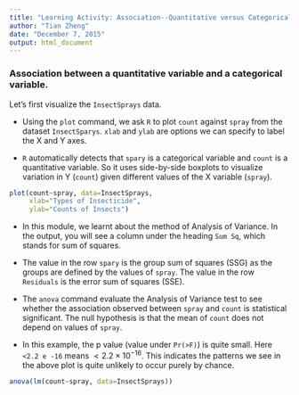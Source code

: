 ```yaml
---
title: "Learning Activity: Association--Quantitative versus Categorical"
author: "Tian Zheng"
date: "December 7, 2015"
output: html_document
---
```


### Association between a quantitative variable and a categorical variable. 
Let's first visualize the `InsectSprays` data. 

- Using the `plot` command, we ask `R` to plot `count` against `spray` from the dataset `InsectSparys`. `xlab` and `ylab` are options we can specify to label the X and Y axes. 

- `R` automatically detects that `spary` is a categorical variable and `count` is a quantitative variable. So it uses side-by-side boxplots to visualize variation in Y (`count`) given different values of the X variable (`spray`).

```r
plot(count~spray, data=InsectSprays,
     xlab="Types of Insecticide",
     ylab="Counts of Insects")
```

- In this module, we learnt about the method of Analysis of Variance. In the output, you will see a column under the heading `Sum Sq`, which stands for sum of squares. 

- The value in the row `spary` is the group sum of squares (SSG) as the groups are defined by the values of `spray`. The value in the row `Residuals` is the error sum of squares (SSE). 

- The `anova` command evaluate the Analysis of Variance test to see whether the association observed between `spray` and `count` is statistical significant. The null hypothesis is that the mean of `count` does not depend on values of `spray`. 

- In this example, the p value (value under `Pr(>F)`) is quite small. Here `<2.2 e -16` means $<2.2\times 10^{-16}$. This indicates the patterns we see in the above plot is quite unlikely to occur purely by chance. 

```r
anova(lm(count~spray, data=InsectSprays))
```